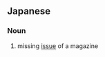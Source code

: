==Japanese==
{{ja-kanjitab|けつ|ごう|yomi=o}}

===Noun===
{{ja-noun|けつごう|kyu=缺號}}

# missing [[issue]] of a magazine